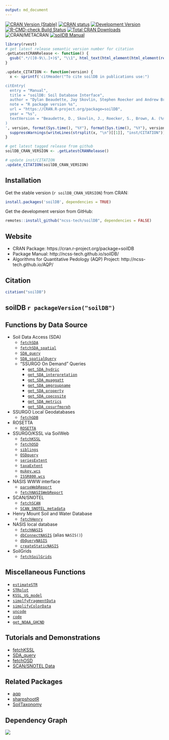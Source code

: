 ```yaml
---
output: md_document 
---
```

[![CRAN Version (Stable)](http://www.r-pkg.org/badges/version-ago/soilDB)](https://cran.r-project.org/package=soilDB)
[![CRAN status](https://cranchecks.info/badges/summary/soilDB)](https://cran.r-project.org/web/checks/check_results_soilDB.html)
[![Development Version](https://ncss-tech.r-universe.dev/badges/soilDB)](https://ncss-tech.r-universe.dev/)
[![R-CMD-check Build Status](https://github.com/ncss-tech/soilDB/workflows/R-CMD-check/badge.svg)](https://github.com/ncss-tech/soilDB/actions)
[![Total CRAN Downloads](http://cranlogs.r-pkg.org/badges/grand-total/soilDB)](https://cran.r-project.org/package=soilDB)
![CRAN/METACRAN](https://img.shields.io/cran/l/soilDB)
[![soilDB Manual](https://img.shields.io/badge/docs-HTML-informational)](https://ncss-tech.github.io/soilDB/)

```r
library(rvest)
# get latest release semantic version number for citation
.getLatestCRANRelease <- function() { 
  gsub(".*/([0-9\\.]+)$", "\\1", html_text(html_element(html_element(read_html("https://github.com/ncss-tech/soilDB/releases.atom"), "entry"), "id")))
}

.update_CITATION <- function(version) {
  x <- sprintf('citHeader("To cite soilDB in publications use:")

citEntry(
  entry = "Manual",
  title = "soilDB: Soil Database Interface",
  author = "Dylan Beaudette, Jay Skovlin, Stephen Roecker and Andrew Brown",
  note = "R package version %s",
  url = "https://CRAN.R-project.org/package=soilDB",
  year = "%s",
  textVersion = "Beaudette, D., Skovlin, J., Roecker, S., Brown, A. (%s). soilDB: Soil Database Interface. R package version %s. <https://CRAN.R-project.org/package=soilDB>"
)
', version, format(Sys.time(), "%Y"), format(Sys.time(), "%Y"), version)
  suppressWarnings(writeLines(strsplit(x, "\n")[[1]], "inst/CITATION"))
}

# get latest tagged release from github
soilDB_CRAN_VERSION <- .getLatestCRANRelease()

# update inst/CITATION
.update_CITATION(soilDB_CRAN_VERSION)
```

## Installation

Get the stable version (`r soilDB_CRAN_VERSION`) from CRAN:

```r
install.packages('soilDB', dependencies = TRUE)
```

Get the development version from GitHub:

```r
remotes::install_github("ncss-tech/soilDB", dependencies = FALSE)
```

## Website
 - CRAN Package: https://cran.r-project.org/package=soilDB
 - Package Manual: http://ncss-tech.github.io/soilDB/
 - Algorithms for Quantitative Pedology (AQP) Project: http://ncss-tech.github.io/AQP/

## Citation

```r
citation("soilDB")
```

## soilDB `r packageVersion("soilDB")`

<!-- ### Notices on Database Interfaces -->
<!-- #### NASIS -->
<!-- #### Soil Data Access (SDA) -->
<!-- #### SoilWeb API -->
<!-- #### MS Access -->

## Functions by Data Source 
    
  * Soil Data Access (SDA)
    + [`fetchSDA`](http://ncss-tech.github.io/soilDB/reference/fetchSDA_component.html)
    + [`fetchSDA_spatial`](http://ncss-tech.github.io/soilDB/reference/fetchSDA_spatial.html)
    + [`SDA_query`](http://ncss-tech.github.io/soilDB/reference/SDA_query.html)
    + [`SDA_spatialQuery`](http://ncss-tech.github.io/soilDB/reference/SDA_spatialQuery.html)
    + "SSURGO On Demand" Queries
      - [`get_SDA_hydric`](http://ncss-tech.github.io/soilDB/reference/get_SDA_hydric.html)
      - [`get_SDA_interpretation`](http://ncss-tech.github.io/soilDB/reference/get_SDA_interpretation.html)
      - [`get_SDA_muaggatt`](http://ncss-tech.github.io/soilDB/reference/get_SDA_muaggatt.html)
      - [`get_SDA_pmgroupname`](http://ncss-tech.github.io/soilDB/reference/get_SDA_pmgroupname.html)
      - [`get_SDA_property`](http://ncss-tech.github.io/soilDB/reference/get_SDA_property.html)
      - [`get_SDA_coecosite`](http://ncss-tech.github.io/soilDB/reference/get_SDA_coecosite.html)
      - [`get_SDA_metrics`](http://ncss-tech.github.io/soilDB/reference/get_SDA_metrics.html)
      - [`get_SDA_cosurfmorph`](http://ncss-tech.github.io/soilDB/reference/get_SDA_cosurfmorph.html)
    
  * SSURGO Local Geodatabases
    + [`fetchGDB`](http://ncss-tech.github.io/soilDB/reference/fetchGDB.html)

  * ROSETTA
    + [`ROSETTA`](http://ncss-tech.github.io/soilDB/reference/ROSETTA.html)
  
  * SSURGO/KSSL via SoilWeb
    + [`fetchKSSL`](http://ncss-tech.github.io/soilDB/reference/fetchKSSL.html)
    + [`fetchOSD`](http://ncss-tech.github.io/soilDB/reference/fetchOSD.html)
    + [`siblings`](http://ncss-tech.github.io/soilDB/reference/siblings.html)
    + [`OSDquery`](http://ncss-tech.github.io/soilDB/reference/OSDquery.html) 
    + [`seriesExtent`](http://ncss-tech.github.io/soilDB/reference/seriesExtent.html)
    + [`taxaExtent`](http://ncss-tech.github.io/soilDB/reference/taxaExtent.html)
    + [`mukey.wcs`](http://ncss-tech.github.io/soilDB/reference/mukey.wcs.html)
    + [`ISSR800.wcs`](http://ncss-tech.github.io/soilDB/reference/ISSR800.wcs.html)
  
  * NASIS WWW interface
    + [`parseWebReport`](http://ncss-tech.github.io/soilDB/reference/parseWebReport.html)
    + [`fetchNASISWebReport`](http://ncss-tech.github.io/soilDB/reference/fetchNASISWebReport.html)
  
  * SCAN/SNOTEL
    + [`fetchSCAN`](http://ncss-tech.github.io/soilDB/reference/fetchSCAN.html)
    + [`SCAN_SNOTEL_metadata`](http://ncss-tech.github.io/soilDB/reference/SCAN_SNOTEL_metadata.html)
    
  * Henry Mount Soil and Water Database
    + [`fetchHenry`](http://ncss-tech.github.io/soilDB/reference/fetchHenry.html)
    
  * NASIS local database
    + [`fetchNASIS`](http://ncss-tech.github.io/soilDB/reference/fetchNASIS.html)
    + [`dbConnectNASIS`](http://ncss-tech.github.io/soilDB/reference/dbConnectNASIS.html) (alias `NASIS()`)
    + [`dbQueryNASIS`](http://ncss-tech.github.io/soilDB/reference/dbQueryNASIS.html)
    + [`createStaticNASIS`](http://ncss-tech.github.io/soilDB/reference/createStaticNASIS.html)
    
  * SoilGrids
    + [`fetchSoilGrids`](http://ncss-tech.github.io/soilDB/reference/fetchSoilGrids.html)

## Miscellaneous Functions

  * [`estimateSTR`](http://ncss-tech.github.io/soilDB/reference/estimateSTR.html)
  * [`STRplot`](http://ncss-tech.github.io/soilDB/reference/STRplot.html)
  * [`KSSL_VG_model`](http://ncss-tech.github.io/soilDB/reference/KSSL_VG_model.html)
  * [`simplfyFragmentData`](http://ncss-tech.github.io/soilDB/reference/simplfyFragmentData.html)
  * [`simplifyColorData`](http://ncss-tech.github.io/soilDB/reference/simplifyColorData.html)
  * [`uncode`](http://ncss-tech.github.io/soilDB/reference/uncode.html)
  * [`code`](http://ncss-tech.github.io/soilDB/reference/code.html)
  * [`get_NOAA_GHCND`](http://ncss-tech.github.io/soilDB/reference/get_NOAA_GHCND.html)

## Tutorials and Demonstrations

 * [fetchKSSL](http://ncss-tech.github.io/AQP/soilDB/KSSL-demo.html)
 * [SDA_query](http://ncss-tech.github.io/AQP/soilDB/SDA-tutorial.html)
 * [fetchOSD](http://ncss-tech.github.io/AQP/sharpshootR/OSD-dendrogram.html)
 * [SCAN/SNOTEL Data](http://ncss-tech.github.io/AQP/soilDB/fetchSCAN-demo.html)

## Related Packages

 * [aqp](https://github.com/ncss-tech/aqp)
 * [sharpshootR](https://github.com/ncss-tech/sharpshootR)
 * [SoilTaxonomy](https://github.com/ncss-tech/SoilTaxonomy)
 
## Dependency Graph

![](https://cran.microsoft.com/packagedata/graphs/soilDB.png)

